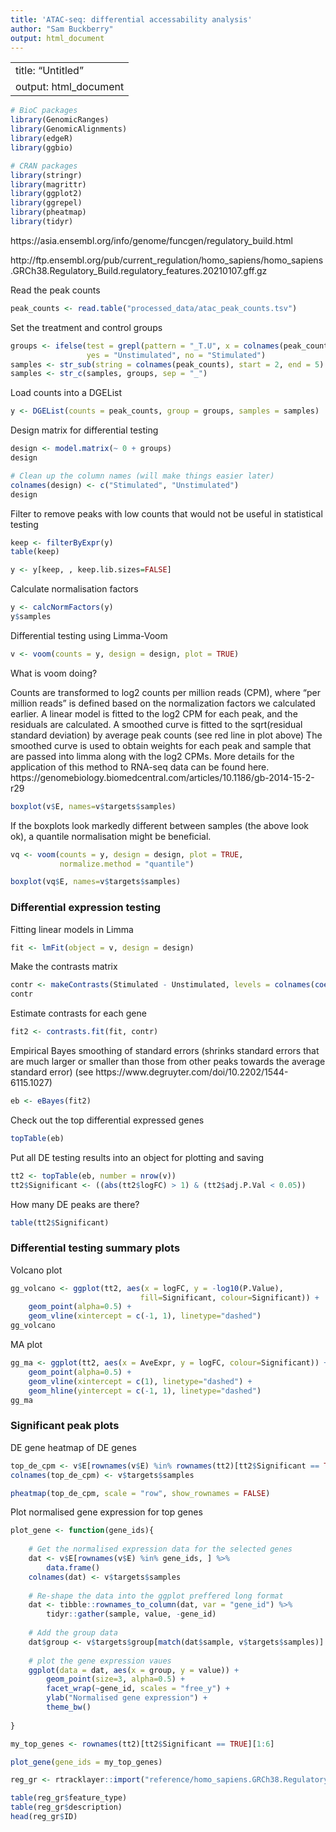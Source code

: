 ```yaml
---
title: 'ATAC-seq: differential accessability analysis'
author: "Sam Buckberry"
output: html_document
---
```

---
title: "Untitled"
output: html_document
---

```r
# BioC packages
library(GenomicRanges)
library(GenomicAlignments)
library(edgeR)
library(ggbio)

# CRAN packages
library(stringr)
library(magrittr)
library(ggplot2)
library(ggrepel)
library(pheatmap)
library(tidyr)
```

https://asia.ensembl.org/info/genome/funcgen/regulatory_build.html

http://ftp.ensembl.org/pub/current_regulation/homo_sapiens/homo_sapiens.GRCh38.Regulatory_Build.regulatory_features.20210107.gff.gz


Read the peak counts
```r
peak_counts <- read.table("processed_data/atac_peak_counts.tsv")
```

Set the treatment and control groups
```r
groups <- ifelse(test = grepl(pattern = "_T.U", x = colnames(peak_counts)),
                 yes = "Unstimulated", no = "Stimulated")
samples <- str_sub(string = colnames(peak_counts), start = 2, end = 5)
samples <- str_c(samples, groups, sep = "_")

```

Load counts into a DGEList
```r
y <- DGEList(counts = peak_counts, group = groups, samples = samples)
```

Design matrix for differential testing
```r
design <- model.matrix(~ 0 + groups)
design

# Clean up the column names (will make things easier later)
colnames(design) <- c("Stimulated", "Unstimulated")
design
```


Filter to remove peaks with low counts that would not be useful in statistical testing
```r
keep <- filterByExpr(y)
table(keep)

y <- y[keep, , keep.lib.sizes=FALSE]
```

Calculate normalisation factors
```r
y <- calcNormFactors(y)
y$samples
```


Differential testing using Limma-Voom
```r
v <- voom(counts = y, design = design, plot = TRUE)
```

What is voom doing?

Counts are transformed to log2 counts per million reads (CPM), where “per million reads” is defined based on the normalization factors we calculated earlier.
A linear model is fitted to the log2 CPM for each peak, and the residuals are calculated.
A smoothed curve is fitted to the sqrt(residual standard deviation) by average peak counts (see red line in plot above)
The smoothed curve is used to obtain weights for each peak and sample that are passed into limma along with the log2 CPMs.
More details for the application of this method to RNA-seq data can be found here.  https://genomebiology.biomedcentral.com/articles/10.1186/gb-2014-15-2-r29


```r
boxplot(v$E, names=v$targets$samples)
```
If the boxplots look markedly different between samples (the above look ok), a quantile normalisation might be beneficial.
```r
vq <- voom(counts = y, design = design, plot = TRUE,
           normalize.method = "quantile")
```



```r
boxplot(vq$E, names=v$targets$samples)
```


### Differential expression testing

Fitting linear models in Limma
```r
fit <- lmFit(object = v, design = design)
```

Make the contrasts matrix
```r
contr <- makeContrasts(Stimulated - Unstimulated, levels = colnames(coef(fit)))
contr
```

Estimate contrasts for each gene
```r
fit2 <- contrasts.fit(fit, contr)
```

Empirical Bayes smoothing of standard errors (shrinks standard errors that are much larger or smaller than those from other peaks towards the average standard error) (see https://www.degruyter.com/doi/10.2202/1544-6115.1027)
```r
eb <- eBayes(fit2)
```

Check out the top differential expressed genes
```r
topTable(eb)
```

Put all DE testing results into an object for plotting and saving
```r
tt2 <- topTable(eb, number = nrow(v))
tt2$Significant <- ((abs(tt2$logFC) > 1) & (tt2$adj.P.Val < 0.05))
```

How many DE peaks are there?
```r
table(tt2$Significant)
```



### Differential testing summary plots

Volcano plot
```r
gg_volcano <- ggplot(tt2, aes(x = logFC, y = -log10(P.Value),
                             fill=Significant, colour=Significant)) +
    geom_point(alpha=0.5) +
    geom_vline(xintercept = c(-1, 1), linetype="dashed")
gg_volcano
```

MA plot
```r
gg_ma <- ggplot(tt2, aes(x = AveExpr, y = logFC, colour=Significant)) +
    geom_point(alpha=0.5) +
    geom_vline(xintercept = c(1), linetype="dashed") +
    geom_hline(yintercept = c(-1, 1), linetype="dashed")
gg_ma
```

### Significant peak plots

DE gene heatmap of DE genes
```r
top_de_cpm <- v$E[rownames(v$E) %in% rownames(tt2)[tt2$Significant == TRUE], ]
colnames(top_de_cpm) <- v$targets$samples

pheatmap(top_de_cpm, scale = "row", show_rownames = FALSE)
```

Plot normalised gene expression for top genes
```r
plot_gene <- function(gene_ids){
    
    # Get the normalised expression data for the selected genes
    dat <- v$E[rownames(v$E) %in% gene_ids, ] %>% 
        data.frame()
    colnames(dat) <- v$targets$samples
    
    # Re-shape the data into the ggplot preffered long format
    dat <- tibble::rownames_to_column(dat, var = "gene_id") %>%
        tidyr::gather(sample, value, -gene_id)
    
    # Add the group data
    dat$group <- v$targets$group[match(dat$sample, v$targets$samples)]
    
    # plot the gene expression vaues
    ggplot(data = dat, aes(x = group, y = value)) + 
        geom_point(size=3, alpha=0.5) +
        facet_wrap(~gene_id, scales = "free_y") +
        ylab("Normalised gene expression") +
        theme_bw()
        
}

my_top_genes <- rownames(tt2)[tt2$Significant == TRUE][1:6]

plot_gene(gene_ids = my_top_genes)

```




```r
reg_gr <- rtracklayer::import("reference/homo_sapiens.GRCh38.Regulatory_Build.regulatory_features.20210107.gff.gz", format = "gff")

table(reg_gr$feature_type)
table(reg_gr$description)
head(reg_gr$ID)
```



